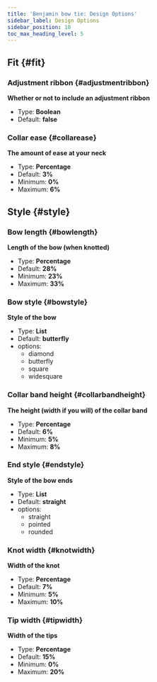 ```yaml
---
title: 'Benjamin bow tie: Design Options'
sidebar_label: Design Options
sidebar_position: 10
toc_max_heading_level: 5
---
```



## Fit {#fit}

### Adjustment ribbon {#adjustmentribbon}

**Whether or not to include an adjustment ribbon**

- Type: **Boolean**
- Default: **false**

<Adjustmentribbon />

### Collar ease {#collarease}

**The amount of ease at your neck**

- Type: **Percentage**
- Default: **3%**
- Minimum: **0%**
- Maximum: **6%**

<Collarease />

## Style {#style}

### Bow length {#bowlength}

**Length of the bow (when knotted)**

- Type: **Percentage**
- Default: **28%**
- Minimum: **23%**
- Maximum: **33%**

<Bowlength />

### Bow style {#bowstyle}

**Style of the bow**

- Type: **List**
- Default: **butterfly**
- options:
  - diamond
  - butterfly
  - square
  - widesquare

<Bowstyle />

### Collar band height {#collarbandheight}

**The height (width if you will) of the collar band**

- Type: **Percentage**
- Default: **6%**
- Minimum: **5%**
- Maximum: **8%**

<Collarbandheight />

### End style {#endstyle}

**Style of the bow ends**

- Type: **List**
- Default: **straight**
- options:
  - straight
  - pointed
  - rounded

<Endstyle />

### Knot width {#knotwidth}

**Width of the knot**

- Type: **Percentage**
- Default: **7%**
- Minimum: **5%**
- Maximum: **10%**

<Knotwidth />

### Tip width {#tipwidth}

**Width of the tips**

- Type: **Percentage**
- Default: **15%**
- Minimum: **0%**
- Maximum: **20%**

<Tipwidth />
